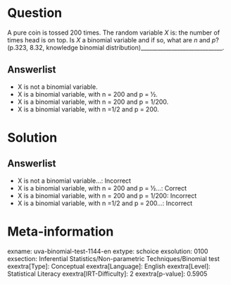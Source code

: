 Question
========

A pure coin is tossed 200 times. The random variable *X* is: the number of times head is on top. Is *X* a binomial variable and if so, what are *n* and *p*? (p.323, 8.32, knowledge binomial distribution)_____________________________.

Answerlist
----------

* X is not a binomial variable.
* X is a binomial variable, with n = 200 and p = ½.
* X is a binomial variable, with n = 200 and p = 1/200.
* X is a binomial variable, with n =1/2 and p = 200.

Solution
========

Answerlist
----------

* X is not a binomial variable...: Incorrect
* X is a binomial variable, with n = 200 and p = ½...: Correct
* X is a binomial variable, with n = 200 and p = 1/200: Incorrect
* X is a binomial variable, with n =1/2 and p = 200...: Incorrect

Meta-information
================
exname: uva-binomial-test-1144-en
extype: schoice
exsolution: 0100
exsection: Inferential Statistics/Non-parametric Techniques/Binomial test
exextra[Type]: Conceptual
exextra[Language]: English
exextra[Level]: Statistical Literacy
exextra[IRT-Difficulty]: 2
exextra[p-value]: 0.5905
